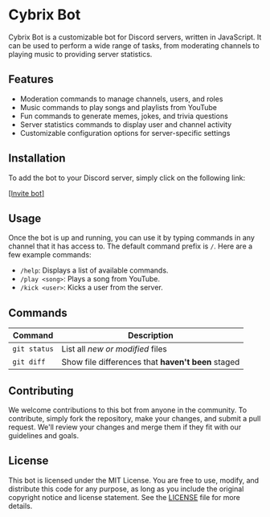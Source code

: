 # Cybrix Bot

Cybrix Bot is a customizable bot for Discord servers, written in JavaScript. It can be used to perform a wide range of tasks, from moderating channels to playing music to providing server statistics.

## Features

- Moderation commands to manage channels, users, and roles
- Music commands to play songs and playlists from YouTube
- Fun commands to generate memes, jokes, and trivia questions
- Server statistics commands to display user and channel activity
- Customizable configuration options for server-specific settings

## Installation

To add the bot to your Discord server, simply click on the following link:

[[Invite bot]](https://discord.com/oauth2/authorize?client_id=1089430297243815951&scope=bot%20applications.commands&permissions=535259643351)

## Usage

Once the bot is up and running, you can use it by typing commands in any channel that it has access to. The default command prefix is `/`. Here are a few example commands:

- `/help`: Displays a list of available commands.
- `/play <song>`: Plays a song from YouTube.
- `/kick <user>`: Kicks a user from the server.

## Commands

| Command | Description |
| --- | --- |
| `git status` | List all *new or modified* files |
| `git diff` | Show file differences that **haven't been** staged |

## Contributing

We welcome contributions to this bot from anyone in the community. To contribute, simply fork the repository, make your changes, and submit a pull request. We'll review your changes and merge them if they fit with our guidelines and goals.

## License

This bot is licensed under the MIT License. You are free to use, modify, and distribute this code for any purpose, as long as you include the original copyright notice and license statement. See the [LICENSE](./LICENSE) file for more details.
